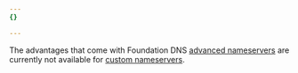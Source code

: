 ```yaml
---
{}

---
```


The advantages that come with Foundation DNS [advanced nameservers](/dns/foundation-dns/advanced-nameservers/) are currently not available for [custom nameservers](/dns/nameservers/custom-nameservers/).
